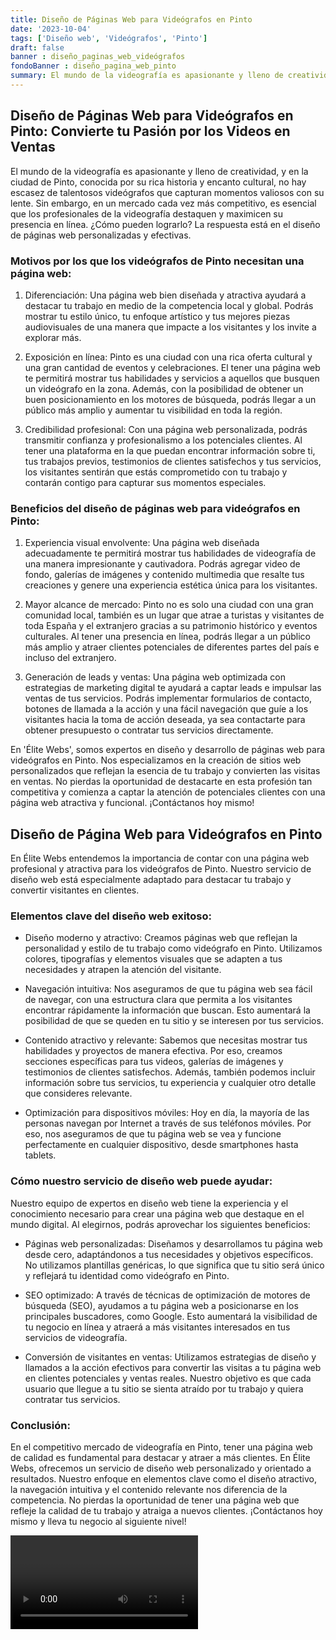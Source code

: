 ```yaml
---
title: Diseño de Páginas Web para Videógrafos en Pinto
date: '2023-10-04'
tags: ['Diseño web', 'Videógrafos', 'Pinto']
draft: false
banner : diseño_paginas_web_videógrafos
fondoBanner : diseño_pagina_web_pinto
summary: El mundo de la videografía es apasionante y lleno de creatividad, y en la ciudad de Pinto, conocida por su rica historia y encanto cultural, no hay escasez de talentosos videógrafos que capturan momentos valiosos con su lente. Sin embargo, en un mercado cada vez más competitivo, es esencial que los profesionales de la videografía destaquen y maximicen su presencia en línea. ¿Cómo pueden lograrlo? La respuesta está en el diseño de páginas web personalizadas y efectivas. 
---
```


## Diseño de Páginas Web para Videógrafos en Pinto: Convierte tu Pasión por los Videos en Ventas

El mundo de la videografía es apasionante y lleno de creatividad, y en la ciudad de Pinto, conocida por su rica historia y encanto cultural, no hay escasez de talentosos videógrafos que capturan momentos valiosos con su lente. Sin embargo, en un mercado cada vez más competitivo, es esencial que los profesionales de la videografía destaquen y maximicen su presencia en línea. ¿Cómo pueden lograrlo? La respuesta está en el diseño de páginas web personalizadas y efectivas. 

### Motivos por los que los videógrafos de Pinto necesitan una página web:

1. Diferenciación: Una página web bien diseñada y atractiva ayudará a destacar tu trabajo en medio de la competencia local y global. Podrás mostrar tu estilo único, tu enfoque artístico y tus mejores piezas audiovisuales de una manera que impacte a los visitantes y los invite a explorar más.

2. Exposición en línea: Pinto es una ciudad con una rica oferta cultural y una gran cantidad de eventos y celebraciones. El tener una página web te permitirá mostrar tus habilidades y servicios a aquellos que busquen un videógrafo en la zona. Además, con la posibilidad de obtener un buen posicionamiento en los motores de búsqueda, podrás llegar a un público más amplio y aumentar tu visibilidad en toda la región.

3. Credibilidad profesional: Con una página web personalizada, podrás transmitir confianza y profesionalismo a los potenciales clientes. Al tener una plataforma en la que puedan encontrar información sobre ti, tus trabajos previos, testimonios de clientes satisfechos y tus servicios, los visitantes sentirán que estás comprometido con tu trabajo y contarán contigo para capturar sus momentos especiales.

### Beneficios del diseño de páginas web para videógrafos en Pinto:

1. Experiencia visual envolvente: Una página web diseñada adecuadamente te permitirá mostrar tus habilidades de videografía de una manera impresionante y cautivadora. Podrás agregar video de fondo, galerías de imágenes y contenido multimedia que resalte tus creaciones y genere una experiencia estética única para los visitantes.

2. Mayor alcance de mercado: Pinto no es solo una ciudad con una gran comunidad local, también es un lugar que atrae a turistas y visitantes de toda España y el extranjero gracias a su patrimonio histórico y eventos culturales. Al tener una presencia en línea, podrás llegar a un público más amplio y atraer clientes potenciales de diferentes partes del país e incluso del extranjero.

3. Generación de leads y ventas: Una página web optimizada con estrategias de marketing digital te ayudará a captar leads e impulsar las ventas de tus servicios. Podrás implementar formularios de contacto, botones de llamada a la acción y una fácil navegación que guíe a los visitantes hacia la toma de acción deseada, ya sea contactarte para obtener presupuesto o contratar tus servicios directamente.

En 'Élite Webs', somos expertos en diseño y desarrollo de páginas web para videógrafos en Pinto. Nos especializamos en la creación de sitios web personalizados que reflejan la esencia de tu trabajo y convierten las visitas en ventas. No pierdas la oportunidad de destacarte en esta profesión tan competitiva y comienza a captar la atención de potenciales clientes con una página web atractiva y funcional. ¡Contáctanos hoy mismo!

<GifSeo />

<Cta />

## Diseño de Página Web para Videógrafos en Pinto

En Élite Webs entendemos la importancia de contar con una página web profesional y atractiva para los videógrafos de Pinto. Nuestro servicio de diseño web está especialmente adaptado para destacar tu trabajo y convertir visitantes en clientes.

### Elementos clave del diseño web exitoso:

- Diseño moderno y atractivo: Creamos páginas web que reflejan la personalidad y estilo de tu trabajo como videógrafo en Pinto. Utilizamos colores, tipografías y elementos visuales que se adapten a tus necesidades y atrapen la atención del visitante.

- Navegación intuitiva: Nos aseguramos de que tu página web sea fácil de navegar, con una estructura clara que permita a los visitantes encontrar rápidamente la información que buscan. Esto aumentará la posibilidad de que se queden en tu sitio y se interesen por tus servicios.

- Contenido atractivo y relevante: Sabemos que necesitas mostrar tus habilidades y proyectos de manera efectiva. Por eso, creamos secciones específicas para tus videos, galerías de imágenes y testimonios de clientes satisfechos. Además, también podemos incluir información sobre tus servicios, tu experiencia y cualquier otro detalle que consideres relevante.

- Optimización para dispositivos móviles: Hoy en día, la mayoría de las personas navegan por Internet a través de sus teléfonos móviles. Por eso, nos aseguramos de que tu página web se vea y funcione perfectamente en cualquier dispositivo, desde smartphones hasta tablets.

### Cómo nuestro servicio de diseño web puede ayudar:

Nuestro equipo de expertos en diseño web tiene la experiencia y el conocimiento necesario para crear una página web que destaque en el mundo digital. Al elegirnos, podrás aprovechar los siguientes beneficios:

- Páginas web personalizadas: Diseñamos y desarrollamos tu página web desde cero, adaptándonos a tus necesidades y objetivos específicos. No utilizamos plantillas genéricas, lo que significa que tu sitio será único y reflejará tu identidad como videógrafo en Pinto.

- SEO optimizado: A través de técnicas de optimización de motores de búsqueda (SEO), ayudamos a tu página web a posicionarse en los principales buscadores, como Google. Esto aumentará la visibilidad de tu negocio en línea y atraerá a más visitantes interesados en tus servicios de videografía.

- Conversión de visitantes en ventas: Utilizamos estrategias de diseño y llamados a la acción efectivos para convertir las visitas a tu página web en clientes potenciales y ventas reales. Nuestro objetivo es que cada usuario que llegue a tu sitio se sienta atraído por tu trabajo y quiera contratar tus servicios.

### Conclusión:

En el competitivo mercado de videografía en Pinto, tener una página web de calidad es fundamental para destacar y atraer a más clientes. En Élite Webs, ofrecemos un servicio de diseño web personalizado y orientado a resultados. Nuestro enfoque en elementos clave como el diseño atractivo, la navegación intuitiva y el contenido relevante nos diferencia de la competencia. No pierdas la oportunidad de tener una página web que refleje la calidad de tu trabajo y atraiga a nuevos clientes. ¡Contáctanos hoy mismo y lleva tu negocio al siguiente nivel!

<Video />

<CtaBot job='Videógrafos' city='Pinto'/>

<Gmaps query='Pinto+españa+maps' />